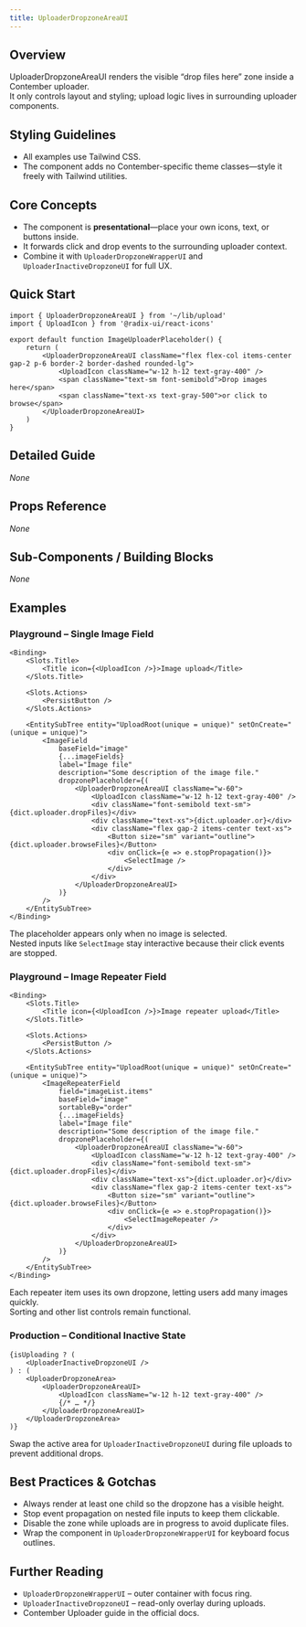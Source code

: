```yaml
---
title: UploaderDropzoneAreaUI
---
```


<!-- Edited by human: false -->
<!-- Examples count: 2 -->
<!-- Source examples: 0 -->
<!-- Playground examples: 2 -->
<!-- External examples: 0 -->
<!-- Import examples: 1 -->

## Overview
UploaderDropzoneAreaUI renders the visible “drop files here” zone inside a Contember uploader.  
It only controls layout and styling; upload logic lives in surrounding uploader components.

## Styling Guidelines
* All examples use Tailwind CSS.  
* The component adds no Contember-specific theme classes—style it freely with Tailwind utilities.

## Core Concepts
* The component is **presentational**—place your own icons, text, or buttons inside.  
* It forwards click and drop events to the surrounding uploader context.  
* Combine it with `UploaderDropzoneWrapperUI` and `UploaderInactiveDropzoneUI` for full UX.

## Quick Start
```tsx
import { UploaderDropzoneAreaUI } from '~/lib/upload'
import { UploadIcon } from '@radix-ui/react-icons'

export default function ImageUploaderPlaceholder() {
	return (
		<UploaderDropzoneAreaUI className="flex flex-col items-center gap-2 p-6 border-2 border-dashed rounded-lg">
			<UploadIcon className="w-12 h-12 text-gray-400" />
			<span className="text-sm font-semibold">Drop images here</span>
			<span className="text-xs text-gray-500">or click to browse</span>
		</UploaderDropzoneAreaUI>
	)
}
```

## Detailed Guide
_None_

## Props Reference
_None_

## Sub-Components / Building Blocks
_None_

## Examples

### Playground – Single Image Field
```tsx
<Binding>
	<Slots.Title>
		<Title icon={<UploadIcon />}>Image upload</Title>
	</Slots.Title>

	<Slots.Actions>
		<PersistButton />
	</Slots.Actions>

	<EntitySubTree entity="UploadRoot(unique = unique)" setOnCreate="(unique = unique)">
		<ImageField
			baseField="image"
			{...imageFields}
			label="Image file"
			description="Some description of the image file."
			dropzonePlaceholder={(
				<UploaderDropzoneAreaUI className="w-60">
					<UploadIcon className="w-12 h-12 text-gray-400" />
					<div className="font-semibold text-sm">{dict.uploader.dropFiles}</div>
					<div className="text-xs">{dict.uploader.or}</div>
					<div className="flex gap-2 items-center text-xs">
						<Button size="sm" variant="outline">{dict.uploader.browseFiles}</Button>
						<div onClick={e => e.stopPropagation()}>
							<SelectImage />
						</div>
					</div>
				</UploaderDropzoneAreaUI>
			)}
		/>
	</EntitySubTree>
</Binding>
```
The placeholder appears only when no image is selected.  
Nested inputs like `SelectImage` stay interactive because their click events are stopped.

### Playground – Image Repeater Field
```tsx
<Binding>
	<Slots.Title>
		<Title icon={<UploadIcon />}>Image repeater upload</Title>
	</Slots.Title>

	<Slots.Actions>
		<PersistButton />
	</Slots.Actions>

	<EntitySubTree entity="UploadRoot(unique = unique)" setOnCreate="(unique = unique)">
		<ImageRepeaterField
			field="imageList.items"
			baseField="image"
			sortableBy="order"
			{...imageFields}
			label="Image file"
			description="Some description of the image file."
			dropzonePlaceholder={(
				<UploaderDropzoneAreaUI className="w-60">
					<UploadIcon className="w-12 h-12 text-gray-400" />
					<div className="font-semibold text-sm">{dict.uploader.dropFiles}</div>
					<div className="text-xs">{dict.uploader.or}</div>
					<div className="flex gap-2 items-center text-xs">
						<Button size="sm" variant="outline">{dict.uploader.browseFiles}</Button>
						<div onClick={e => e.stopPropagation()}>
							<SelectImageRepeater />
						</div>
					</div>
				</UploaderDropzoneAreaUI>
			)}
		/>
	</EntitySubTree>
</Binding>
```
Each repeater item uses its own dropzone, letting users add many images quickly.  
Sorting and other list controls remain functional.

### Production – Conditional Inactive State
```tsx
{isUploading ? (
	<UploaderInactiveDropzoneUI />
) : (
	<UploaderDropzoneArea>
		<UploaderDropzoneAreaUI>
			<UploadIcon className="w-12 h-12 text-gray-400" />
			{/* … */}
		</UploaderDropzoneAreaUI>
	</UploaderDropzoneArea>
)}
```
Swap the active area for `UploaderInactiveDropzoneUI` during file uploads to prevent additional drops.

## Best Practices & Gotchas
* Always render at least one child so the dropzone has a visible height.  
* Stop event propagation on nested file inputs to keep them clickable.  
* Disable the zone while uploads are in progress to avoid duplicate files.  
* Wrap the component in `UploaderDropzoneWrapperUI` for keyboard focus outlines.

## Further Reading
* `UploaderDropzoneWrapperUI` – outer container with focus ring.  
* `UploaderInactiveDropzoneUI` – read-only overlay during uploads.  
* Contember Uploader guide in the official docs.

<!-- End of Generated Documentation -->
